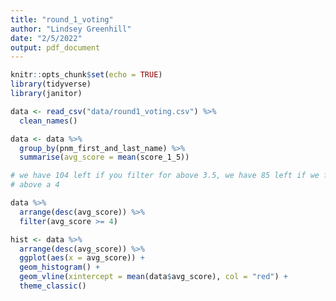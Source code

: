 ```yaml
---
title: "round_1_voting"
author: "Lindsey Greenhill"
date: "2/5/2022"
output: pdf_document
---
```


```r
knitr::opts_chunk$set(echo = TRUE)
library(tidyverse)
library(janitor)

data <- read_csv("data/round1_voting.csv") %>%
  clean_names()

```


```r

data <- data %>%
  group_by(pnm_first_and_last_name) %>%
  summarise(avg_score = mean(score_1_5)) 

# we have 104 left if you filter for above 3.5, we have 85 left if we filter for
# above a 4

data %>%
  arrange(desc(avg_score)) %>%
  filter(avg_score >= 4)

hist <- data %>%
  arrange(desc(avg_score)) %>%
  ggplot(aes(x = avg_score)) +
  geom_histogram() +
  geom_vline(xintercept = mean(data$avg_score), col = "red") +
  theme_classic()
```

